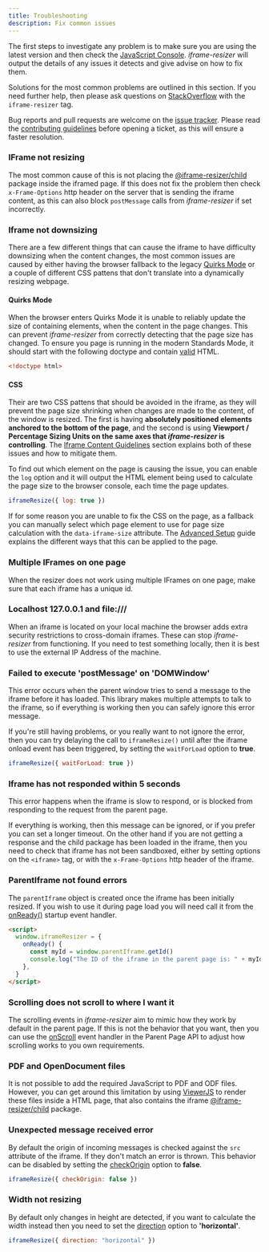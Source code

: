 ```yaml
---
title: Troubleshooting
description: Fix common issues
---
```



The first steps to investigate any problem is to make sure you are using the latest version and then check the 
[JavaScript Console](https://developers.google.com/chrome-developer-tools/docs/console#opening_the_console). _iframe-resizer_
will output the details of any issues it detects and give advise on how to fix them.

Solutions for the most common problems are outlined in this section. If you need further help, then please ask questions on
[StackOverflow](http://stackoverflow.com/questions/tagged/iframe-resizer) with the `iframe-resizer` tag.

Bug reports and pull requests are welcome on the [issue tracker](https://github.com/davidjbradshaw/iframe-resizer/issues).
Please read the [contributing guidelines](https://github.com/davidjbradshaw/iframe-resizer/blob/master/CONTRIBUTING.md)
before opening a ticket, as this will ensure a faster resolution.

### IFrame not resizing

The most common cause of this is not placing the [@iframe-resizer/child](/setup/child) package inside the iframed page. If 
this does not fix the problem then check `x-Frame-Options` http header on the server that is sending the iframe content, as 
this can also block `postMessage` calls from _iframe-resizer_ if set incorrectly.

### Iframe not downsizing

There are a few different things that can cause the iframe to have difficulty downsizing when the content changes,
the most common issues are caused by either having the browser fallback to the legacy 
[Quirks Mode](https://developer.mozilla.org/en-US/docs/Web/HTML/Quirks_Mode_and_Standards_Mode) or a couple of 
different CSS pattens that don't translate into a dynamically resizing webpage.

#### Quirks Mode

When the browser enters Quirks Mode it is unable to reliably update the size of containing elements, when the
content in the page changes. This can prevent _iframe-resizer_ from correctly detecting that the page size has
changed. To ensure you page is running in the modern Standards Mode, it should start with the following 
doctype and contain [valid](https://validator.w3.org/) HTML.

```html
<!doctype html>
```

#### CSS 

Their are two CSS pattens that should be avoided in the iframe, as they will prevent the page size shrinking
when changes are made to the content, of the window is resized. The first is having **absolutely positioned 
elements anchored to the bottom of the page**, and the second is using **Viewport / Percentage Sizing Units 
on the same axes that _iframe-resizer_ is controlling**. The [Iframe Content Guidelines](/content_guidelines) 
section explains both of these issues and how to mitigate them.

To find out which element on the page is causing the issue, you can enable the `log` option and it will output
the HTML element being used to calculate the page size to the browser console, each time the page updates.

```js
iframeResize({ log: true })
```

If for some reason you are unable to fix the CSS on the page, as a fallback you can manually select which page 
element to use for page size calculation with the `data-iframe-size` attribute. The 
[Advanced Setup](/setup/advanced) guide explains the different ways that this can be applied to the page.

### Multiple IFrames on one page

When the resizer does not work using multiple IFrames on one page, make sure that each iframe has a unique id.

### Localhost 127.0.0.1 and file:///

When an iframe is located on your local machine the browser adds extra security restrictions to cross-domain iframes. 
These can stop _iframe-resizer_ from functioning. If you need to test something locally, then it is best to use the 
external IP Address of the machine.

### Failed to execute 'postMessage' on 'DOMWindow'

This error occurs when the parent window tries to send a message to the iframe before it has loaded. This library makes 
multiple attempts to talk to the iframe, so if everything is working then you can safely ignore this error message.

If you're still having problems, or you really want to not ignore the error, then you can try delaying the call to `iframeResize()` 
until after the iframe onload event has been triggered, by setting the `waitForLoad` option to **true**.

```js
iframeResize({ waitForLoad: true })
```

### Iframe has not responded within 5 seconds

This error happens when the iframe is slow to respond, or is blocked from responding to the request from the parent page.

If everything is working, then this message can be ignored, or if you prefer you can set a longer timeout. On the other hand 
if you are not getting a response and the child package has been loaded in the iframe, then you need to check that iframe has 
not been sandboxed, either by setting options on the `<iframe>` tag, or with the `x-Frame-Options` http header of the iframe.

### ParentIframe not found errors

The `parentIframe` object is created once the iframe has been initially resized. If you wish to use it during page load you 
will need call it from the [onReady()](/api/child#onready) startup event handler.

```html
<script>
  window.iframeResizer = {
    onReady() {
      const myId = window.parentIframe.getId()
      console.log("The ID of the iframe in the parent page is: " + myId)
    },
  }
</script>
```

### Scrolling does not scroll to where I want it

The scrolling events in _iframe-resizer_ aim to mimic how they work by default in the parent page. If this
is not the behavior that you want, then you can use the [onScroll](/api/parent#onscroll) event handler in
the Parent Page API to adjust how scrolling works to you own requirements.

### PDF and OpenDocument files

It is not possible to add the required JavaScript to PDF and ODF files. However, you can get around this limitation 
by using [ViewerJS](http://viewerjs.org) to render these files inside a HTML page, that also contains the iframe 
[@iframe-resizer/child](/setup/child) package.

### Unexpected message received error

By default the origin of incoming messages is checked against the `src` attribute of the iframe. If they don't match 
an error is thrown. This behavior can be disabled by setting the [checkOrigin](/api/parent#checkorigin) option to **false**.

```js
iframeResize({ checkOrigin: false })
```

### Width not resizing

By default only changes in height are detected, if you want to calculate the width instead then you need to set the 
[direction](/api/parent#direction) option to **'horizontal'**.

```js
iframeResize({ direction: "horizontal" })
```

<FeedbackComponent />
